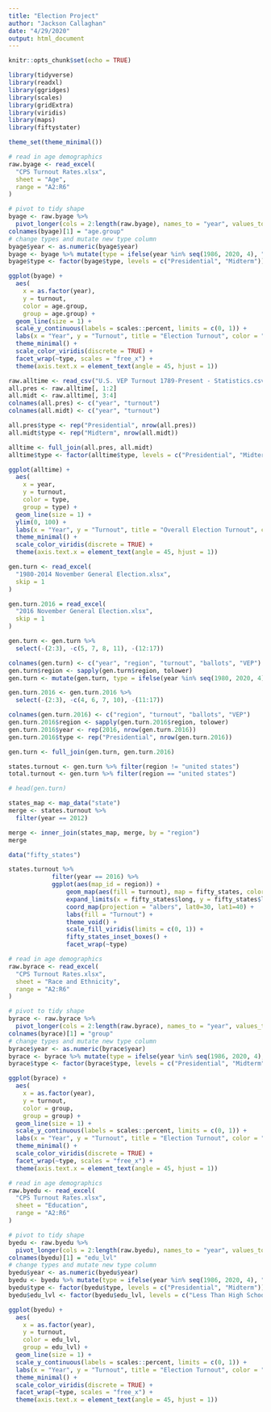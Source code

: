 ```yaml
---
title: "Election Project"
author: "Jackson Callaghan"
date: "4/29/2020"
output: html_document
---
```


```r
knitr::opts_chunk$set(echo = TRUE)
```

```r
library(tidyverse)
library(readxl)
library(ggridges)
library(scales)
library(gridExtra)
library(viridis)
library(maps)
library(fiftystater)
```

```r
theme_set(theme_minimal())
```



```r
# read in age demographics
raw.byage <- read_excel(
  "CPS Turnout Rates.xlsx",
  sheet = "Age",
  range = "A2:R6"
)

# pivot to tidy shape
byage <- raw.byage %>% 
  pivot_longer(cols = 2:length(raw.byage), names_to = "year", values_to = "turnout")
colnames(byage)[1] = "age.group"
# change types and mutate new type column
byage$year <- as.numeric(byage$year)
byage <- byage %>% mutate(type = ifelse(year %in% seq(1986, 2020, 4), "Midterm", "Presidential"))
byage$type <- factor(byage$type, levels = c("Presidential", "Midterm"))
```

```r
ggplot(byage) +
  aes(
    x = as.factor(year), 
    y = turnout, 
    color = age.group, 
    group = age.group) +
  geom_line(size = 1) +
  scale_y_continuous(labels = scales::percent, limits = c(0, 1)) +
  labs(x = "Year", y = "Turnout", title = "Election Turnout", color = "Age Group") +
  theme_minimal() +
  scale_color_viridis(discrete = TRUE) +
  facet_wrap(~type, scales = "free_x") +
  theme(axis.text.x = element_text(angle = 45, hjust = 1))
```

```r
raw.alltime <- read_csv("U.S. VEP Turnout 1789-Present - Statistics.csv")
all.pres <- raw.alltime[, 1:2]
all.midt <- raw.alltime[, 3:4]
colnames(all.pres) <- c("year", "turnout")
colnames(all.midt) <- c("year", "turnout")

all.pres$type <- rep("Presidential", nrow(all.pres))
all.midt$type <- rep("Midterm", nrow(all.midt))

alltime <- full_join(all.pres, all.midt)
alltime$type <- factor(alltime$type, levels = c("Presidential", "Midterm"))
```

```r
ggplot(alltime) +
  aes(
    x = year, 
    y = turnout, 
    color = type, 
    group = type) +
  geom_line(size = 1) +
  ylim(0, 100) +
  labs(x = "Year", y = "Turnout", title = "Overall Election Turnout", color = "Election Type") +
  theme_minimal() +
  scale_color_viridis(discrete = TRUE) +
  theme(axis.text.x = element_text(angle = 45, hjust = 1))
```

```r
gen.turn <- read_excel(
  "1980-2014 November General Election.xlsx",
  skip = 1
)

gen.turn.2016 = read_excel(
  "2016 November General Election.xlsx",
  skip = 1
)

gen.turn <- gen.turn %>%
  select(-(2:3), -c(5, 7, 8, 11), -(12:17)) 

colnames(gen.turn) <- c("year", "region", "turnout", "ballots", "VEP")
gen.turn$region <- sapply(gen.turn$region, tolower)
gen.turn <- mutate(gen.turn, type = ifelse(year %in% seq(1980, 2020, 4), "Presidential", "Midterm"))

gen.turn.2016 <- gen.turn.2016 %>%
  select(-(2:3), -c(4, 6, 7, 10), -(11:17)) 

colnames(gen.turn.2016) <- c("region", "turnout", "ballots", "VEP")
gen.turn.2016$region <- sapply(gen.turn.2016$region, tolower)
gen.turn.2016$year <- rep(2016, nrow(gen.turn.2016))
gen.turn.2016$type <- rep("Presidential", nrow(gen.turn.2016))

gen.turn <- full_join(gen.turn, gen.turn.2016)

states.turnout <- gen.turn %>% filter(region != "united states")
total.turnout <- gen.turn %>% filter(region == "united states")

# head(gen.turn)
```

```r
states_map <- map_data("state")
merge <- states.turnout %>% 
  filter(year == 2012)

merge <- inner_join(states_map, merge, by = "region")
merge
```

```r
data("fifty_states")

states.turnout %>% 
            filter(year == 2016) %>% 
            ggplot(aes(map_id = region)) +
                geom_map(aes(fill = turnout), map = fifty_states, color = "white") +
                expand_limits(x = fifty_states$long, y = fifty_states$lat) +
                coord_map(projection = "albers", lat0=30, lat1=40) +
                labs(fill = "Turnout") +
                theme_void() +
                scale_fill_viridis(limits = c(0, 1)) +
                fifty_states_inset_boxes() +
                facet_wrap(~type)
```

```r
# read in age demographics
raw.byrace <- read_excel(
  "CPS Turnout Rates.xlsx",
  sheet = "Race and Ethnicity",
  range = "A2:R6"
)

# pivot to tidy shape
byrace <- raw.byrace %>% 
  pivot_longer(cols = 2:length(raw.byrace), names_to = "year", values_to = "turnout")
colnames(byrace)[1] = "group"
# change types and mutate new type column
byrace$year <- as.numeric(byrace$year)
byrace <- byrace %>% mutate(type = ifelse(year %in% seq(1986, 2020, 4), "Midterm", "Presidential"))
byrace$type <- factor(byrace$type, levels = c("Presidential", "Midterm"))
```

```r
ggplot(byrace) +
  aes(
    x = as.factor(year), 
    y = turnout, 
    color = group, 
    group = group) +
  geom_line(size = 1) +
  scale_y_continuous(labels = scales::percent, limits = c(0, 1)) +
  labs(x = "Year", y = "Turnout", title = "Election Turnout", color = "Race/Ethnicity") +
  theme_minimal() +
  scale_color_viridis(discrete = TRUE) +
  facet_wrap(~type, scales = "free_x") +
  theme(axis.text.x = element_text(angle = 45, hjust = 1))
```


```r
# read in age demographics
raw.byedu <- read_excel(
  "CPS Turnout Rates.xlsx",
  sheet = "Education",
  range = "A2:R6"
)

# pivot to tidy shape
byedu <- raw.byedu %>% 
  pivot_longer(cols = 2:length(raw.byedu), names_to = "year", values_to = "turnout")
colnames(byedu)[1] = "edu_lvl"
# change types and mutate new type column
byedu$year <- as.numeric(byedu$year)
byedu <- byedu %>% mutate(type = ifelse(year %in% seq(1986, 2020, 4), "Midterm", "Presidential"))
byedu$type <- factor(byedu$type, levels = c("Presidential", "Midterm"))
byedu$edu_lvl <- factor(byedu$edu_lvl, levels = c("Less Than High School", "High School Grad", "Some College to College Grad", "Post-Graduate"))
```

```r
ggplot(byedu) +
  aes(
    x = as.factor(year), 
    y = turnout, 
    color = edu_lvl, 
    group = edu_lvl) +
  geom_line(size = 1) +
  scale_y_continuous(labels = scales::percent, limits = c(0, 1)) +
  labs(x = "Year", y = "Turnout", title = "Election Turnout", color = "Education Level") +
  theme_minimal() +
  scale_color_viridis(discrete = TRUE) +
  facet_wrap(~type, scales = "free_x") +
  theme(axis.text.x = element_text(angle = 45, hjust = 1))
```

